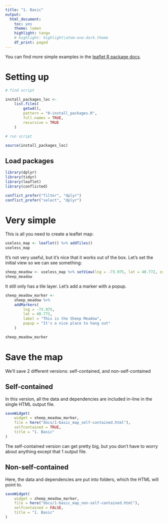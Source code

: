 ```yaml
---
title: "1. Basic"
output:
  html_document: 
    toc: yes
    theme: lumen
    highlight: tango
    # highlight: highlight\atom-one-dark.theme
    df_print: paged
---
```


You can find more simple examples in the [leaflet R package docs](https://rstudio.github.io/leaflet/articles/).

# Setting up

<!-- Make sure you've installed all packages -->

```r

# find script

install_packages_loc <-
    list.files(
        getwd(),
        pattern = "0-install_packages.R",
        full.names = TRUE,
        recursive = TRUE
    )

# run script

source(install_packages_loc)

```

## Load packages

```r

library(dplyr)
library(tidyr)
library(leaflet)
library(conflicted)

conflict_prefer("filter", "dplyr")
conflict_prefer("select", "dplyr")

```

# Very simple

This is all you need to create a leaflet map:

```r

useless_map <- leaflet() %>% addTiles()
useless_map

```

It's not very useful, but it's nice that it works out of the box. Let's set the initial view so we can see something:

```r

sheep_meadow <- useless_map %>% setView(lng = -73.975, lat = 40.772, zoom = 15)
sheep_meadow

```

It still only has a tile layer. Let's add a marker with a popup.

```r

sheep_meadow_marker <- 
    sheep_meadow %>% 
    addMarkers(
        lng = -73.975, 
        lat = 40.772, 
        label = "This is the Sheep Meadow",
        popup = "It's a nice place to hang out"
    )

sheep_meadow_marker

```

# Save the map

We'll save 2 different versions: self-contained, and non-self-contained

## Self-contained

In this version, all the data and dependencies are included in-line in the single HTML output file.

```r

saveWidget(
    widget = sheep_meadow_marker,
    file = here("docs/1-basic_map_self-contained.html"),
    selfcontained = TRUE,
    title = "1. Basic"
)

```

The self-contained version can get pretty big, but you don't have to worry about anything except that 1 output file.

## Non-self-contained

Here, the data and dependencies are put into folders, which the HTML will point to.

```r

saveWidget(
    widget = sheep_meadow_marker,
    file = here("docs/1-basic_map_non-self-contained.html"),
    selfcontained = FALSE,
    title = "1. Basic"
)

```
